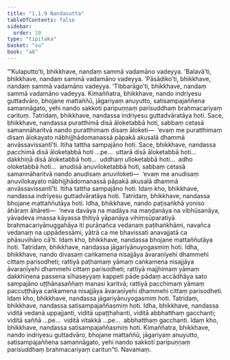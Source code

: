 ```yaml
---
title: "1.1.9 Nandasutta"
tableOfContents: false
sidebar:
  order: 10
type: "tipitaka"
basket: "su"
book: "a8"
---
```



<DynamicBreadcrumb />

<Division number="9" book="a8" bookNo="17" page="14">

<Paragraph number="70" book="a8">
“‘Kulaputto’ti, bhikkhave, nandaṃ sammā vadamāno vadeyya. ‘Balavā’ti, bhikkhave, nandaṃ sammā vadamāno vadeyya. ‘Pāsādiko’ti, bhikkhave, nandaṃ sammā vadamāno vadeyya. ‘Tibbarāgo’ti, bhikkhave, nandaṃ sammā vadamāno vadeyya. Kimaññatra, bhikkhave, nando indriyesu guttadvāro, bhojane mattaññū, jāgariyaṃ anuyutto, satisampajaññena samannāgato, yehi nando sakkoti paripuṇṇaṃ parisuddhaṃ brahmacariyaṃ carituṃ. Tatridaṃ, bhikkhave, nandassa indriyesu guttadvāratāya hoti. Sace, bhikkhave, nandassa puratthimā disā āloketabbā hoti, sabbaṃ cetasā samannāharitvā nando puratthimaṃ disaṃ āloketi—  ‘evaṃ me puratthimaṃ disaṃ ālokayato nābhijjhādomanassā pāpakā akusalā dhammā anvāssavissantī’ti. Itiha tattha sampajāno hoti.
</Paragraph>

<Paragraph number="71" book="a8">
Sace, bhikkhave, nandassa pacchimā disā āloketabbā hoti …pe…  uttarā disā āloketabbā hoti…  dakkhiṇā disā āloketabbā hoti…  uddhaṃ ulloketabbā hoti…  adho oloketabbā hoti…  anudisā anuviloketabbā hoti, sabbaṃ cetasā samannāharitvā nando anudisaṃ anuviloketi—  ‘evaṃ me anudisaṃ anuvilokayato nābhijjhādomanassā pāpakā akusalā dhammā anvāssavissantī’ti. Itiha tattha sampajāno hoti. Idaṃ kho, bhikkhave, nandassa indriyesu guttadvāratāya hoti.
</Paragraph>

<Paragraph number="72" book="a8">
Tatridaṃ, bhikkhave, nandassa bhojane mattaññutāya hoti. Idha, bhikkhave, nando paṭisaṅkhā yoniso āhāraṃ āhāreti—  ‘neva davāya na madāya na maṇḍanāya na vibhūsanāya, yāvadeva imassa kāyassa ṭhitiyā yāpanāya vihiṃsūparatiyā brahmacariyānuggahāya iti purāṇañca vedanaṃ paṭihaṅkhāmi, navañca vedanaṃ na uppādessāmi, yātrā ca me bhavissati anavajjatā ca phāsuvihāro cā’ti. Idaṃ kho, bhikkhave, nandassa bhojane mattaññutāya hoti.
</Paragraph>

<Paragraph number="73" book="a8">
Tatridaṃ, bhikkhave, nandassa jāgariyānuyogasmiṃ hoti. Idha, bhikkhave, nando divasaṃ caṅkamena nisajjāya āvaraṇīyehi dhammehi cittaṃ parisodheti; rattiyā paṭhamaṃ yāmaṃ caṅkamena nisajjāya āvaraṇīyehi dhammehi cittaṃ parisodheti; rattiyā majjhimaṃ yāmaṃ dakkhiṇena passena sīhaseyyaṃ kappeti pāde pādaṃ accādhāya sato sampajāno uṭṭhānasaññaṃ manasi karitvā; rattiyā pacchimaṃ yāmaṃ paccuṭṭhāya caṅkamena nisajjāya āvaraṇīyehi dhammehi cittaṃ parisodheti. Idaṃ kho, bhikkhave, nandassa jāgariyānuyogasmiṃ hoti.
</Paragraph>

<Paragraph number="74" book="a8">
Tatridaṃ, bhikkhave, nandassa satisampajaññasmiṃ hoti. Idha, bhikkhave, nandassa viditā vedanā uppajjanti, viditā upaṭṭhahanti, viditā abbhatthaṃ gacchanti; viditā saññā …pe…  viditā vitakkā …pe…  abbhatthaṃ gacchanti. Idaṃ kho, bhikkhave, nandassa satisampajaññasmiṃ hoti.
</Paragraph>

<Paragraph number="75" book="a8">
Kimaññatra, bhikkhave, nando indriyesu guttadvāro, bhojane mattaññū, jāgariyaṃ anuyutto, satisampajaññena samannāgato, yehi nando sakkoti paripuṇṇaṃ parisuddhaṃ brahmacariyaṃ caritun”ti.

</Paragraph>
</Division>

<Paragraph number="76" type="center" book="a8">
Navamaṃ.
</Paragraph>
